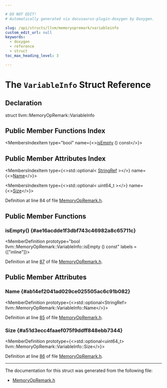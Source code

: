 ```yaml
---

# DO NOT EDIT!
# Automatically generated via docusaurus-plugin-doxygen by Doxygen.

slug: /api/structs/llvm/memoryopremark/variableinfo
custom_edit_url: null
keywords:
  - doxygen
  - reference
  - struct
toc_max_heading_level: 3

---
```





# The `VariableInfo` Struct Reference

<DoxygenPage pluginConfig={pluginConfig}>



## Declaration

<CodeBlock>struct llvm::MemoryOpRemark::VariableInfo</CodeBlock>

## Public Member Functions Index

<MembersIndex>

<MembersIndexItem
  type="bool"
  name={<><a href="#ae16acdde1f3dbf743c46982a8c65711c">isEmpty</a> () const</>}>
</MembersIndexItem>

</MembersIndex>

## Public Member Attributes Index

<MembersIndex>

<MembersIndexItem
  type={<>std::optional&lt; <a href="/docs/api/classes/llvm/stringref">StringRef</a> &gt;</>}
  name={<><a href="#ab14ef2041ad029ce025505ac6c91b082">Name</a></>}>
</MembersIndexItem>

<MembersIndexItem
  type={<>std::optional&lt; uint64&#95;t &gt;</>}
  name={<><a href="#a51d3ecc4faaef075f9ddff848ebb7344">Size</a></>}>
</MembersIndexItem>

</MembersIndex>


Definition at line 84 of file <a href="/docs/api/files/include/include/llvm/include/llvm/transforms/include/llvm/transforms/utils/memoryopremark-h">MemoryOpRemark.h</a>.

<SectionDefinition>

## Public Member Functions

### isEmpty() {#ae16acdde1f3dbf743c46982a8c65711c}

<MemberDefinition
  prototype="bool llvm::MemoryOpRemark::VariableInfo::isEmpty () const"
  labels = {["inline"]}>

Definition at line <a href="/docs/api/files/include/include/llvm/include/llvm/transforms/include/llvm/transforms/utils/memoryopremark-h/#l00087">87</a> of file <a href="/docs/api/files/include/include/llvm/include/llvm/transforms/include/llvm/transforms/utils/memoryopremark-h">MemoryOpRemark.h</a>.
</MemberDefinition>

</SectionDefinition>

<SectionDefinition>

## Public Member Attributes

### Name {#ab14ef2041ad029ce025505ac6c91b082}

<MemberDefinition
  prototype={<>std::optional&lt;StringRef&gt; llvm::MemoryOpRemark::VariableInfo::Name</>}>

Definition at line <a href="/docs/api/files/include/include/llvm/include/llvm/transforms/include/llvm/transforms/utils/memoryopremark-h/#l00085">85</a> of file <a href="/docs/api/files/include/include/llvm/include/llvm/transforms/include/llvm/transforms/utils/memoryopremark-h">MemoryOpRemark.h</a>.
</MemberDefinition>

### Size {#a51d3ecc4faaef075f9ddff848ebb7344}

<MemberDefinition
  prototype={<>std::optional&lt;uint64&#95;t&gt; llvm::MemoryOpRemark::VariableInfo::Size</>}>

Definition at line <a href="/docs/api/files/include/include/llvm/include/llvm/transforms/include/llvm/transforms/utils/memoryopremark-h/#l00086">86</a> of file <a href="/docs/api/files/include/include/llvm/include/llvm/transforms/include/llvm/transforms/utils/memoryopremark-h">MemoryOpRemark.h</a>.
</MemberDefinition>

</SectionDefinition>

<hr/>

The documentation for this struct was generated from the following file:

<ul>
<li><a href="/docs/api/files/include/include/llvm/include/llvm/transforms/include/llvm/transforms/utils/memoryopremark-h">MemoryOpRemark.h</a></li>
</ul>

</DoxygenPage>
